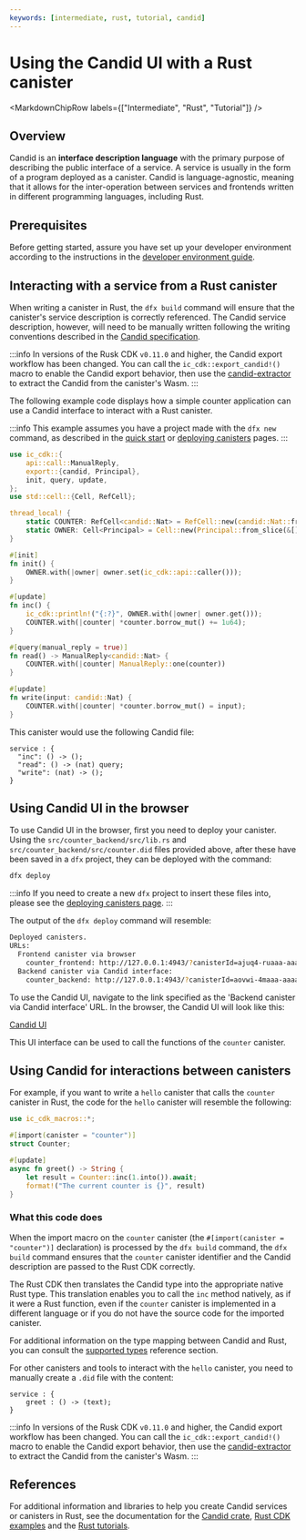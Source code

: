 ```yaml
---
keywords: [intermediate, rust, tutorial, candid]
---
```



# Using the Candid UI with a Rust canister

<MarkdownChipRow labels={["Intermediate", "Rust", "Tutorial"]} />

## Overview

Candid is an **interface description language** with the primary purpose of describing the public interface of a service. A service is usually in the form of a program deployed as a canister. Candid is language-agnostic, meaning that it allows for the inter-operation between services and frontends written in different programming languages, including Rust.

## Prerequisites

Before getting started, assure you have set up your developer environment according to the instructions in the [developer environment guide](./dev-env.mdx).

## Interacting with a service from a Rust canister

When writing a canister in Rust, the `dfx build` command will ensure that the canister's service description is correctly referenced. The Candid service description, however, will need to be manually written following the writing conventions described in the [Candid specification](https://github.com/dfinity/candid/blob/master/spec/Candid.md#core-grammar).

:::info
In versions of the Rusk CDK `v0.11.0` and higher, the Candid export workflow has been changed.
You can call the `ic_cdk::export_candid!()` macro to enable the Candid export behavior, then use the [candid-extractor](https://github.com/dfinity/cdk-rs/tree/main/src/candid-extractor) to extract the Candid from the canister's Wasm.
:::

The following example code displays how a simple counter application can use a Candid interface to interact with a Rust canister.

:::info
This example assumes you have a project made with the `dfx new` command, as described in the [quick start](quickstart.mdx) or [deploying canisters](deploying.mdx) pages.
:::

```rust title="src/counter_backend/src/lib.rs"
use ic_cdk::{
    api::call::ManualReply,
    export::{candid, Principal},
    init, query, update,
};
use std::cell::{Cell, RefCell};

thread_local! {
    static COUNTER: RefCell<candid::Nat> = RefCell::new(candid::Nat::from(0));
    static OWNER: Cell<Principal> = Cell::new(Principal::from_slice(&[]));
}

#[init]
fn init() {
    OWNER.with(|owner| owner.set(ic_cdk::api::caller()));
}

#[update]
fn inc() {
    ic_cdk::println!("{:?}", OWNER.with(|owner| owner.get()));
    COUNTER.with(|counter| *counter.borrow_mut() += 1u64);
}

#[query(manual_reply = true)]
fn read() -> ManualReply<candid::Nat> {
    COUNTER.with(|counter| ManualReply::one(counter))
}

#[update]
fn write(input: candid::Nat) {
    COUNTER.with(|counter| *counter.borrow_mut() = input);
}
```

This canister would use the following Candid file:

```candid title="src/counter_backend/counter_backend.did"
service : {
  "inc": () -> ();
  "read": () -> (nat) query;
  "write": (nat) -> ();
}
```

## Using Candid UI in the browser

To use Candid UI in the browser, first you need to deploy your canister. Using the `src/counter_backend/src/lib.rs` and `src/counter_backend/src/counter.did` files provided above, after these have been saved in a `dfx` project, they can be deployed with the command:

```bash
dfx deploy
```

:::info
If you need to create a new `dfx` project to insert these files into, please see the [deploying canisters page](deploying.mdx).
:::

The output of the `dfx deploy` command will resemble:

```bash
Deployed canisters.
URLs:
  Frontend canister via browser
    counter_frontend: http://127.0.0.1:4943/?canisterId=ajuq4-ruaaa-aaaaa-qaaga-cai
  Backend canister via Candid interface:
    counter_backend: http://127.0.0.1:4943/?canisterId=aovwi-4maaa-aaaaa-qaagq-cai&id=a4tbr-q4aaa-aaaaa-qaafq-cai
```

To use the Candid UI, navigate to the link specified as the 'Backend canister via Candid interface' URL. In the browser, the Candid UI will look like this:

[Candid UI](../rust/_attachments/CandidUI.png)

This UI interface can be used to call the functions of the `counter` canister.

## Using Candid for interactions between canisters

For example, if you want to write a `hello` canister that calls the `counter` canister in Rust, the code for the `hello` canister will resemble the following:

``` rust title="src/hello_backend/src/lib.rs"
use ic_cdk_macros::*;

#[import(canister = "counter")]
struct Counter;

#[update]
async fn greet() -> String {
    let result = Counter::inc(1.into()).await;
    format!("The current counter is {}", result)
}
```

### What this code does

When the import macro on the `counter` canister (the `#[import(canister = "counter")]` declaration) is processed by the `dfx build` command, the `dfx build` command ensures that the `counter` canister identifier and the Candid description are passed to the Rust CDK correctly.

The Rust CDK then translates the Candid type into the appropriate native Rust type. This translation enables you to call the `inc` method natively, as if it were a Rust function, even if the `counter` canister is implemented in a different language or if you do not have the source code for the imported canister.

For additional information on the type mapping between Candid and Rust, you can consult the [supported types](/docs/current/references/candid-ref) reference section.

For other canisters and tools to interact with the `hello` canister, you need to manually create a `.did` file with the content:


``` candid title="src/hello_backend/hello_backend.did"
service : {
    greet : () -> (text);
}
```

:::info
In versions of the Rusk CDK `v0.11.0` and higher, the Candid export workflow has been changed.
You can call the `ic_cdk::export_candid!()` macro to enable the Candid export behavior, then use the [candid-extractor](https://github.com/dfinity/cdk-rs/tree/main/src/candid-extractor) to extract the Candid from the canister's Wasm.
:::

## References

For additional information and libraries to help you create Candid services or canisters in Rust, see the documentation for the [Candid crate](https://docs.rs/candid/), [Rust CDK examples](https://github.com/dfinity/cdk-rs/tree/next/examples) and the [Rust tutorials](../rust/index.mdx).